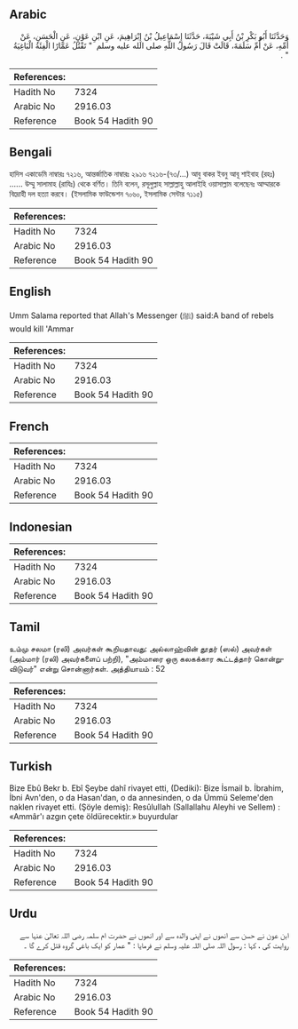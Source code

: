 ## Arabic


<div dir="rtl" lang="ar" style={{fontSize:'larger',backgroundColor:'#f8f9fa',padding:20}}>
وَحَدَّثَنَا أَبُو بَكْرِ بْنُ أَبِي شَيْبَةَ، حَدَّثَنَا إِسْمَاعِيلُ بْنُ إِبْرَاهِيمَ، عَنِ ابْنِ عَوْنٍ، عَنِ الْحَسَنِ، عَنْ أُمِّهِ، عَنْ أُمِّ سَلَمَةَ، قَالَتْ قَالَ رَسُولُ اللَّهِ صلى الله عليه وسلم ‏ "‏ تَقْتُلُ عَمَّارًا الْفِئَةُ الْبَاغِيَةُ ‏"‏ ‏.‏
</div>
<div style={{backgroundColor:'#f8f9fa',padding:20, marginBottom: 10}}><table> <thead> <tr> <th>References:</th> <th></th> </tr> </thead> <tbody><tr><td>Hadith No</td><td>7324</td></tr><tr><td>Arabic No</td><td>2916.03</td></tr><tr><td>Reference</td><td>Book 54 Hadith 90</td></tr></tbody></table></div>

## Bengali


<div dir="ltr" lang="bn" style={{fontSize:'larger',backgroundColor:'#f8f9fa',padding:20}}>
হাদিস একাডেমি নাম্বারঃ ৭২১৬, আন্তর্জাতিক নাম্বারঃ ২৯১৬ ৭২১৬-(৭৩/...) আবু বাকর ইবনু আবূ শাইবাহ (রহঃ) ...... উম্মু সালামাহ (রাযিঃ) থেকে বর্ণিত। তিনি বলেন, রসূলুল্লাহ সাল্লাল্লাহু আলাইহি ওয়াসাল্লাম বলেছেনঃ আম্মারকে বিদ্রোহী দল হত্যা করবে। (ইসলামিক ফাউন্ডেশন ৭০৬০, ইসলামিক সেন্টার ৭১১৫)
</div>
<div style={{backgroundColor:'#f8f9fa',padding:20, marginBottom: 10}}><table> <thead> <tr> <th>References:</th> <th></th> </tr> </thead> <tbody><tr><td>Hadith No</td><td>7324</td></tr><tr><td>Arabic No</td><td>2916.03</td></tr><tr><td>Reference</td><td>Book 54 Hadith 90</td></tr></tbody></table></div>

## English


<div dir="ltr" lang="en" style={{fontSize:'larger',backgroundColor:'#f8f9fa',padding:20}}>
Umm Salama reported that Allah's Messenger (ﷺ) said:A band of rebels would kill 'Ammar
</div>
<div style={{backgroundColor:'#f8f9fa',padding:20, marginBottom: 10}}><table> <thead> <tr> <th>References:</th> <th></th> </tr> </thead> <tbody><tr><td>Hadith No</td><td>7324</td></tr><tr><td>Arabic No</td><td>2916.03</td></tr><tr><td>Reference</td><td>Book 54 Hadith 90</td></tr></tbody></table></div>

## French


<div dir="ltr" lang="fr" style={{fontSize:'larger',backgroundColor:'#f8f9fa',padding:20}}>

</div>
<div style={{backgroundColor:'#f8f9fa',padding:20, marginBottom: 10}}><table> <thead> <tr> <th>References:</th> <th></th> </tr> </thead> <tbody><tr><td>Hadith No</td><td>7324</td></tr><tr><td>Arabic No</td><td>2916.03</td></tr><tr><td>Reference</td><td>Book 54 Hadith 90</td></tr></tbody></table></div>

## Indonesian


<div dir="ltr" lang="id" style={{fontSize:'larger',backgroundColor:'#f8f9fa',padding:20}}>

</div>
<div style={{backgroundColor:'#f8f9fa',padding:20, marginBottom: 10}}><table> <thead> <tr> <th>References:</th> <th></th> </tr> </thead> <tbody><tr><td>Hadith No</td><td>7324</td></tr><tr><td>Arabic No</td><td>2916.03</td></tr><tr><td>Reference</td><td>Book 54 Hadith 90</td></tr></tbody></table></div>

## Tamil


<div dir="ltr" lang="ta" style={{fontSize:'larger',backgroundColor:'#f8f9fa',padding:20}}>
உம்மு சலமா (ரலி) அவர்கள் கூறியதாவது: அல்லாஹ்வின் தூதர் (ஸல்) அவர்கள் (அம்மார் (ரலி) அவர்களைப் பற்றி), "அம்மாரை ஒரு கலகக்கார கூட்டத்தார் கொன்றுவிடுவர்" என்று சொன்னார்கள். அத்தியாயம் : 52
</div>
<div style={{backgroundColor:'#f8f9fa',padding:20, marginBottom: 10}}><table> <thead> <tr> <th>References:</th> <th></th> </tr> </thead> <tbody><tr><td>Hadith No</td><td>7324</td></tr><tr><td>Arabic No</td><td>2916.03</td></tr><tr><td>Reference</td><td>Book 54 Hadith 90</td></tr></tbody></table></div>

## Turkish


<div dir="ltr" lang="tr" style={{fontSize:'larger',backgroundColor:'#f8f9fa',padding:20}}>
Bize Ebû Bekr b. Ebî Şeybe dahî rivayet etti, (Dediki): Bize İsmail b. İbrahim, İbni Avn'den, o da Hasan'dan, o da annesinden, o da Ümmü Seleme'den naklen rivayet etti. (Şöyle demiş): ResûluIIah (Sallallahu Aleyhi ve Sellem) : «Ammâr'ı azgın çete öldürecektir.» buyurdular
</div>
<div style={{backgroundColor:'#f8f9fa',padding:20, marginBottom: 10}}><table> <thead> <tr> <th>References:</th> <th></th> </tr> </thead> <tbody><tr><td>Hadith No</td><td>7324</td></tr><tr><td>Arabic No</td><td>2916.03</td></tr><tr><td>Reference</td><td>Book 54 Hadith 90</td></tr></tbody></table></div>

## Urdu


<div dir="rtl" lang="ur" style={{fontSize:'larger',backgroundColor:'#f8f9fa',padding:20}}>
ابن عون نے حسن سے انھوں نے اپنی والدہ سے اور انھوں نے حضرت ام سلمہ رضی اللہ تعالیٰ عنہا سے روایت کی ، کہا : رسول اللہ صلی اللہ علیہ وسلم نے فرمایا : " عمار کو ایک باغی گروہ قتل کرے گا ۔
</div>
<div style={{backgroundColor:'#f8f9fa',padding:20, marginBottom: 10}}><table> <thead> <tr> <th>References:</th> <th></th> </tr> </thead> <tbody><tr><td>Hadith No</td><td>7324</td></tr><tr><td>Arabic No</td><td>2916.03</td></tr><tr><td>Reference</td><td>Book 54 Hadith 90</td></tr></tbody></table></div>